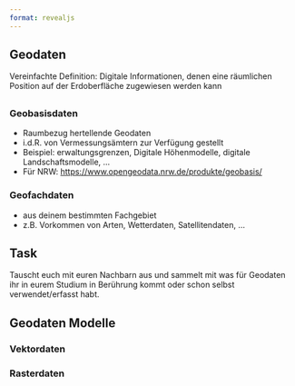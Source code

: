 ```yaml
---
format: revealjs
---
```


## Geodaten

Vereinfachte Definition: 
Digitale Informationen, denen eine räumlichen Position auf der Erdoberfläche
zugewiesen werden kann

##

### Geobasisdaten

* Raumbezug hertellende Geodaten
* i.d.R. von Vermessungsämtern zur Verfügung gestellt
* Beispiel: erwaltungsgrenzen, Digitale Höhenmodelle, digitale Landschaftsmodelle, ...
* Für NRW: [https://www.opengeodata.nrw.de/produkte/geobasis/](https://www.opengeodata.nrw.de/produkte/geobasis/)

### Geofachdaten

* aus deinem bestimmten Fachgebiet
* z.B. Vorkommen von Arten, Wetterdaten, Satellitendaten, ...

:::{.callout-important }
## Task

Tauscht euch mit euren Nachbarn aus und sammelt mit was für Geodaten ihr in eurem Studium
in Berührung kommt oder schon selbst verwendet/erfasst habt.

:::


## Geodaten Modelle

### Vektordaten


### Rasterdaten








